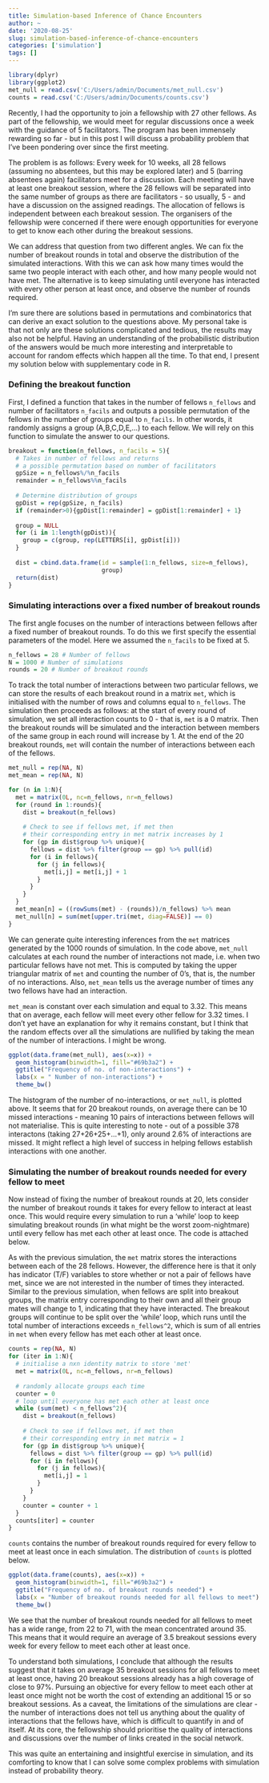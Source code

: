 ```yaml
---
title: Simulation-based Inference of Chance Encounters 
author: ~
date: '2020-08-25'
slug: simulation-based-inference-of-chance-encounters
categories: ['simulation']
tags: []
---
```


```r
library(dplyr)
library(ggplot2)
met_null = read.csv('C:/Users/admin/Documents/met_null.csv')
counts = read.csv('C:/Users/admin/Documents/counts.csv')
```

Recently, I had the opportunity to join a fellowship with 27 other fellows. As part of the fellowship, we would meet for regular discussions once a week with the guidance of 5 facilitators. The program has been immensely rewarding so far - but in this post I will discuss a probability problem that I've been pondering over since the first meeting. 

The problem is as follows: Every week for 10 weeks, all 28 fellows (assuming no absentees, but this may be explored later) and 5 (barring absentees again) facilitators meet for a discussion. Each meeting will have at least one breakout session, where the 28 fellows will be separated into the same number of groups as there are facilitators - so usually, 5 - and have a discussion on the assigned readings. The allocation of fellows is independent between each breakout session. The organisers of the fellowship were concerned if there were enough opportunities for everyone to get to know each other during the breakout sessions. 

We can address that question from two different angles. We can fix the number of breakout rounds in total and observe the distribution of the simulated interactions. With this we can ask how many times would the same two people interact with each other, and how many people would not have met. The alternative is to keep simulating until everyone has interacted with every other person at least once, and observe the number of rounds required.

I'm sure there are solutions based in permutations and combinatorics that can derive an exact solution to the questions above. My personal take is that not only are these solutions complicated and tedious, the results may also not be helpful. Having an understanding of the probabilistic distribution of the answers would be much more interesting and interpretable to account for random effects which happen all the time. To that end, I present my solution below with supplementary code in R.

### Defining the breakout function

First, I defined a function that takes in the number of fellows `n_fellows` and number of facilitators `n_facils` and outputs a possible permutation of the fellows in the number of groups equal to `n_facils`. In other words, it randomly assigns a group (A,B,C,D,E,...) to each fellow. We will rely on this function to simulate the answer to our questions. 

```r
breakout = function(n_fellows, n_facils = 5){
  # Takes in number of fellows and returns 
  # a possible permutation based on number of facilitators
  gpSize = n_fellows%/%n_facils
  remainder = n_fellows%%n_facils
  
  # Determine distribution of groups
  gpDist = rep(gpSize, n_facils)
  if (remainder>0){gpDist[1:remainder] = gpDist[1:remainder] + 1}
  
  group = NULL
  for (i in 1:length(gpDist)){
    group = c(group, rep(LETTERS[i], gpDist[i]))
  }
  
  dist = cbind.data.frame(id = sample(1:n_fellows, size=n_fellows),
                          group)
  return(dist)
}
```

### Simulating interactions over a fixed number of breakout rounds

The first angle focuses on the number of interactions between fellows after a fixed number of breakout rounds. To do this we first specify the essential parameters of the model. Here we assumed the `n_facils` to be fixed at 5.

```r
n_fellows = 28 # Number of fellows
N = 1000 # Number of simulations
rounds = 20 # Number of breakout rounds
```

To track the total number of interactions between two particular fellows, we can store the results of each breakout round in a matrix `met`, which is initialised with the number of rows and columns equal to `n_fellows`. The simulation then proceeds as follows: at the start of every round of simulation, we set all interaction counts to 0 - that is, `met` is a 0 matrix. Then the breakout rounds will be simulated and the interaction between members of the same group in each  round will increase by 1. At the end of the 20 breakout rounds, `met` will contain the number of interactions between each of the fellows.

```r
met_null = rep(NA, N)
met_mean = rep(NA, N)

for (n in 1:N){
  met = matrix(0L, nc=n_fellows, nr=n_fellows)
  for (round in 1:rounds){
    dist = breakout(n_fellows)
    
    # Check to see if fellows met, if met then 
    # their corresponding entry in met matrix increases by 1
    for (gp in dist$group %>% unique){
      fellows = dist %>% filter(group == gp) %>% pull(id)
      for (i in fellows){
        for (j in fellows){
          met[i,j] = met[i,j] + 1
        }
      }
    }
  }
  met_mean[n] = ((rowSums(met) - (rounds))/n_fellows) %>% mean
  met_null[n] = sum(met[upper.tri(met, diag=FALSE)] == 0)
}

```

We can generate quite interesting inferences from the `met` matrices generated by the 1000 rounds of simulation. In the code above, `met_null` calculates at each round the number of interactions not made, i.e. when two particular fellows have not met. This is computed by taking the upper triangular matrix of `met` and counting the number of 0's, that is, the number of no interactions. Also, `met_mean` tells us the average number of times any two fellows have had an interaction.

`met_mean` is constant over each simulation and equal to 3.32. This means that on average, each fellow will meet every other fellow for 3.32 times. I don't yet have an explanation for why it remains constant, but I think that the random effects over all the simulations are nullified by taking the mean of the number of interactions. I might be wrong.

```r
ggplot(data.frame(met_null), aes(x=x)) + 
  geom_histogram(binwidth=1, fill="#69b3a2") +
  ggtitle("Frequency of no. of non-interactions") +
  labs(x = " Number of non-interactions") + 
  theme_bw()
```

The histogram of the number of no-interactions, or `met_null`, is plotted above. It seems that for 20 breakout rounds, on average there can be 10 missed interactions - meaning 10 pairs of interactions between fellows will not materialise. This is quite interesting to note - out of a possible 378 interactons (taking 27+26+25+...+1), only around 2.6% of interactions are missed. It might reflect a high level of success in helping fellows establish interactions with one another.

### Simulating the number of breakout rounds needed for every fellow to meet

Now instead of fixing the number of breakout rounds at 20, lets consider the number of breakout rounds it takes for every fellow to interact at least once. This would require every simulation to run a 'while' loop to keep simulating breakout rounds (in what might be the worst zoom-nightmare) until every fellow has met each other at least once. The code is attached below.

As with the previous simulation, the `met` matrix stores the interactions between each of the 28 fellows. However, the difference here is that it only has indicator (T/F) variables to store whether or not a pair of fellows have met, since we are not interested in the number of times they interacted. Similar to the previous simulation, when fellows are split into breakout groups, the matrix entry corresponding to their own and all their group mates will change to 1, indicating that they have interacted. The breakout groups will continue to be split over the 'while' loop, which runs until the total number of interactions exceeds `n_fellows^2`, which is sum of all entries in `met` when every fellow has met each other at least once. 

```r
counts = rep(NA, N)
for (iter in 1:N){
  # initialise a nxn identity matrix to store 'met'
  met = matrix(0L, nc=n_fellows, nr=n_fellows)
  
  # randomly allocate groups each time
  counter = 0
  # loop until everyone has met each other at least once
  while (sum(met) < n_fellows^2){
    dist = breakout(n_fellows)
    
    # Check to see if fellows met, if met then 
    # their corresponding entry in met matrix = 1
    for (gp in dist$group %>% unique){
      fellows = dist %>% filter(group == gp) %>% pull(id)
      for (i in fellows){
        for (j in fellows){
          met[i,j] = 1
        }
      }
    }
    counter = counter + 1
  }
  counts[iter] = counter
}
```

`counts` contains the number of breakout rounds required for every fellow to meet at least once in each simulation. The distribution of `counts` is plotted below. 

```r
ggplot(data.frame(counts), aes(x=x)) + 
  geom_histogram(binwidth=1, fill="#69b3a2") +
  ggtitle("Frequency of no. of breakout rounds needed") +
  labs(x = "Number of breakout rounds needed for all fellows to meet") + 
  theme_bw()
```

We see that the number of breakout rounds needed for all fellows to meet has a wide range, from 22 to 71, with the mean concentrated around 35. This means that it would require an average of 3.5 breakout sessions every week for every fellow to meet each other at least once.

To understand both simulations, I conclude that although the results suggest that it takes on average 35 breakout sessions for all fellows to meet at least once, having 20 breakout sessions already has a high coverage of close to 97%. Pursuing an objective for every fellow to meet each other at least once might not be worth the cost of extending an additional 15 or so breakout sessions. As a caveat, the limitations of the simulations are clear - the number of interactions does not tell us anything about the quality of interactions that the fellows have, which is difficult to quantify in and of itself. At its core, the fellowship should prioritise the quality of interactions and discussions over the number of links created in the social network.

This was quite an entertaining and insightful exercise in simulation, and its comforting to know that I can solve some complex problems with simulation instead of probability theory.